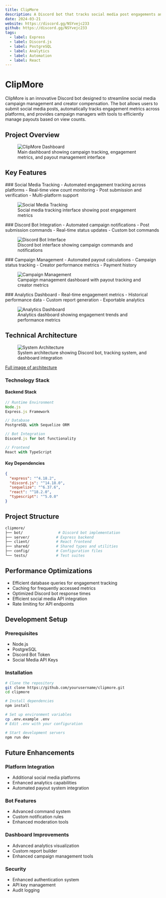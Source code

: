 ```yaml
---
title: ClipMore
description: A Discord bot that tracks social media post engagements and manages campaign payouts based on view counts. Coupled with a react dashboard for efficient campaign management and client facing tracking.
date: 2024-03-21
website: https://discord.gg/NSYvejc233
github: https://discord.gg/NSYvejc233
tags:
  - label: Express
  - label: Discord.js
  - label: PostgreSQL
  - label: Analytics
  - label: Automation
  - label: React
---
```


# ClipMore

ClipMore is an innovative Discord bot designed to streamline social media campaign management and creator compensation. The bot allows users to submit social media posts, automatically tracks engagement metrics across platforms, and provides campaign managers with tools to efficiently manage payouts based on view counts.

## Project Overview

<figure>
  <img src="/images/projects/clipmore/dashboard-hero.jpg" alt="ClipMore Dashboard" />
  <figcaption>Main dashboard showing campaign tracking, engagement metrics, and payout management interface</figcaption>
</figure>

## Key Features

<div className="grid grid-cols-1 items-center gap-8 md:grid-cols-2">
  <div>
    ### Social Media Tracking
    - Automated engagement tracking across platforms
    - Real-time view count monitoring
    - Post submission and verification
    - Multi-platform support
  </div>
  
</div>

<figure className="md:col-span-2">
    <img src="/images/projects/clipmore/tracking.jpg" alt="Social Media Tracking" />
    <figcaption>Social media tracking interface showing post engagement metrics</figcaption>
  </figure>

<div className="grid grid-cols-1 items-center ">
  <div style={{fontSize: "0.95rem"}}>
    ### Discord Bot Integration
    - Automated campaign notifications
    - Post submission commands
    - Real-time status updates
    - Custom bot commands
  </div>
  <figure>
    <img src="/images/projects/clipmore/discord.jpg" alt="Discord Bot Interface" />
    <figcaption>Discord bot interface showing campaign commands and notifications</figcaption>
  </figure>
</div>

<div className="grid grid-cols-1 items-center gap-8 md:grid-cols-2">
  <div>
    ### Campaign Management
    - Automated payout calculations
    - Campaign status tracking
    - Creator performance metrics
    - Payment history
  </div>
  
</div>
<figure>
    <img src="/images/projects/clipmore/campaign.jpg" alt="Campaign Management" />
    <figcaption>Campaign management dashboard with payout tracking and creator metrics</figcaption>
  </figure>

<div className="grid grid-cols-1 items-center gap-8 md:grid-cols-2">
  <div>
    ### Analytics Dashboard
    - Real-time engagement metrics
    - Historical performance data
    - Custom report generation
    - Exportable analytics
  </div>
  
</div>
<figure>
    <img src="/images/projects/clipmore/analytics.jpg" alt="Analytics Dashboard" />
    <figcaption>Analytics dashboard showing engagement trends and performance metrics</figcaption>
  </figure>

## Technical Architecture

<figure>
  <img src="/images/projects/clipmore/arch.jpg" alt="System Architecture" />
  <figcaption>System architecture showing Discord bot, tracking system, and dashboard integration</figcaption>
  
</figure>

[Full image of architecture](/images/projects/clipmore/arch.jpg)
### Technology Stack

#### Backend Stack
```typescript
// Runtime Environment
Node.js
Express.js Framework

// Database
PostgreSQL with Sequelize ORM

// Bot Integration
Discord.js for bot functionality

// Frontend
React with TypeScript
```

#### Key Dependencies
```json
{
  "express": "^4.18.2",
  "discord.js": "^14.18.0",
  "sequelize": "^6.37.6",
  "react": "^18.2.0",
  "typescript": "^5.0.0"
}
```

## Project Structure

```bash
clipmore/
├── bot/                # Discord bot implementation
├── server/            # Express backend
├── client/            # React frontend
├── shared/            # Shared types and utilities
├── config/            # Configuration files
└── tests/             # Test suites
```

## Performance Optimizations

- Efficient database queries for engagement tracking
- Caching for frequently accessed metrics
- Optimized Discord bot response times
- Efficient social media API integration
- Rate limiting for API endpoints

## Development Setup

### Prerequisites
- Node.js
- PostgreSQL
- Discord Bot Token
- Social Media API Keys

### Installation
```bash
# Clone the repository
git clone https://github.com/yourusername/clipmore.git
cd clipmore

# Install dependencies
npm install

# Set up environment variables
cp .env.example .env
# Edit .env with your configuration

# Start development servers
npm run dev
```

## Future Enhancements

### Platform Integration
- Additional social media platforms
- Enhanced analytics capabilities
- Automated payout system integration

### Bot Features
- Advanced command system
- Custom notification rules
- Enhanced moderation tools

### Dashboard Improvements
- Advanced analytics visualization
- Custom report builder
- Enhanced campaign management tools

### Security
- Enhanced authentication system
- API key management
- Audit logging 